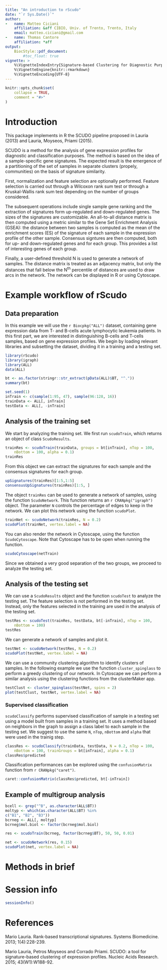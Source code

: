 ```yaml
---
title: "An introduction to rScudo"
date: "`r Sys.Date()`"
author:
-   name: Matteo Ciciani
    affiliation: &aff CIBIO, Univ. of Trento, Trento, Italy
    email: matteo.ciciani@gmail.com
-   name: Thomas Cantore
    affiliation: *aff
output:
    BiocStyle::pdf_document:
        #toc_float: true
vignette: >
    %\VignetteIndexEntry{Signature-based Clustering for Diagnostic Purposes}
    %\VignetteEngine{knitr::rmarkdown}
    %\VignetteEncoding{UTF-8}
---
```


```r
knitr::opts_chunk$set(
    collapse = TRUE,
    comment = "#>"
)
```

# Introduction

This package implements in R the SCUDO pipeline proposed in Lauria (2013) and
Lauria, Moyseos, Priami (2015).

SCUDO is a method for the analysis of gene expression profiles for diagnostic
and classification purposes. The method is based on the idea of a
sample-specific gene signatures. The expected result is the emergence of a
partitioning of the set of samples in separate clusters (propely, communities)
on the basis of signature similarity.

First, normalization and feature selection are optionally performed. Feature
selection is carried out through a Wilcoxon rank sum test or through a
Kruskal-Wallis rank sum test depending on the number of groups considered.

The subsequent operations include single sample gene ranking and the extraction
of signatures form up-regulated and down-regulated genes. The sizes of the
signatures are customizable. An all-to-all distance matrix is then computed
using a metric similar to the Gene Set Enrichment Analysis (GSEA): the distance
between two samples is computed as the mean of the enrichment scores (ES) of the
signature of each sample in the expression profile of the other sample.
Consensus signtures are then computed, both for up- and down-regulated genes and
for each group. This provides a list of interesting genes of each group.

Finally, a user-defined threshold N is used to generate a network of samples.
The distance matrix is treated as an adjacency matrix, but only the distances
that fall below the N^th^ percentile of distances are used to draw arcs in the
network. The network can be displayed in R or using Cytoscape.

# Example workflow of rScudo

## Data preparation

In this example we will use the `r Biocpkg("ALL")` dataset, containing gene
expression data from T- and B-cells acute lymphocytic leukemia patients. In this
first part, we are interested in distinguishing B-cells and T-cells samples,
based on gene expression profiles. We begin by loading relevant libraries and
subsetting the dataset, dividing it in a training and a testing set.

```r
library(rScudo)
library(igraph)
library(ALL)
data(ALL)

bt <- as.factor(stringr::str_extract(pData(ALL)$BT, "^."))
summary(bt)

set.seed(1)
inTrain <- c(sample(1:95, 47), sample(96:128, 16))
trainData <- ALL[, inTrain]
testData <- ALL[, -inTrain]
```

## Analysis of the training set

We start by analyzing the training set. We first run `scudoTrain`, which returns
an object of class `ScudoResults`.

```r
trainRes <- scudoTrain(trainData, groups = bt[inTrain], nTop = 100,
    nBottom = 100, alpha = 0.1)
trainRes
```

From this object we can extract the signatures for each sample and the consensus
signatures for each group.

```r
upSignatures(trainRes)[1:5,1:5]
consensusUpSignatures(trainRes)[1:5, ]
```

The object `trainRes` can be used to generate a network of samples, using the
function `ScudoNetwork`. This function returns an `r CRANpkg("igraph")` object.
The parameter `N` controls the percentage of edges to keep in the network. We
can plot this network using the function `scudoPlot`.

```r
trainNet <- scudoNetwork(trainRes, N = 0.2)
scudoPlot(trainNet, vertex.label = NA)
```

You can also render the network in Cytoscape, using the function
`ScudoCytoscape`. Note that Cytoscape has to be open when running the function.

```r
scudoCytoscape(netTrain)
```

Since we obtained a very good separation of the two groups, we proceed to
analyze the testing set.

## Analysis of the testing set

We can use a `ScudoResults` object and the function `scudoTest` to analyze the
testing set. The feature selection is not performed in the testing set. Instead,
only the features selected in the training are used in the analysis of the
testing set.

```r
testRes <- scudoTest(trainRes, testData, bt[-inTrain], nTop = 100,
    nBottom = 100)
testRes
```

We can generate a network of samples and plot it.

```r
testNet <- scudoNetwork(testRes, N = 0.2)
scudoPlot(testNet, vertex.label = NA)
```

We can use a community clustering algorithm to identify clusters of samples. In
the following example we use the function `cluster_spinglass` to perform a
greedy clustering of our network. In Cytoscape we can perform a similar analysis
using the clustering functions from the clusterMaker app.

```r
testClust <- cluster_spinglass(testNet, spins = 2)
plot(testClust, testNet, vertex.label = NA)
```

### Supervised classification

`scudoClassify` performs supervised classification of sample in a testing set
using a model built from samples in a training set. It uses a method based on
neighbors in the graph to assign a class label to each sample in the testing
set. We suggest to use the same `N`, `nTop`, `nBottom` and `alpha` that were
used in the trainig step.

```r
classRes <- scudoClassify(trainData, testData, N = 0.2, nTop = 100,
    nBottom = 100, trainGroups = bt[inTrain], alpha = 0.1)
classRes$predicted
```

Classification performances can be explored using the `confusionMatrix` function
from `r CRANpkg("caret")`.

```r
caret::confusionMatrix(classRes$predicted, bt[-inTrain])
```

## Example of multigroup analysis

```r
bcell <- grep("^B", as.character(ALL$BT))
moltyp <- which(as.character(ALL$BT) %in%
c("B1", "B2", "B3"))
bcrneg <- ALL[, moltyp]
bcrneg$mol.biol <- factor(bcrneg$mol.biol)

res <- scudoTrain(bcrneg, factor(bcrneg$BT), 50, 50, 0.01)
```

```r
net <- scudoNetwork(res, 0.15)
scudoPlot(net, vertex.label = NA)
```

# Methods in brief

# Session info

```r
sessionInfo()
```

# References

Mario Lauria. Rank-based transcriptional signatures. Systems Biomedicine. 2013;
1(4):228-239.

Mario Lauria, Petros Moyseos and Corrado Priami. SCUDO: a tool for
signature-based clustering of expression profiles. Nucleic Acids Research. 2015;
43(W1):W188-92.

